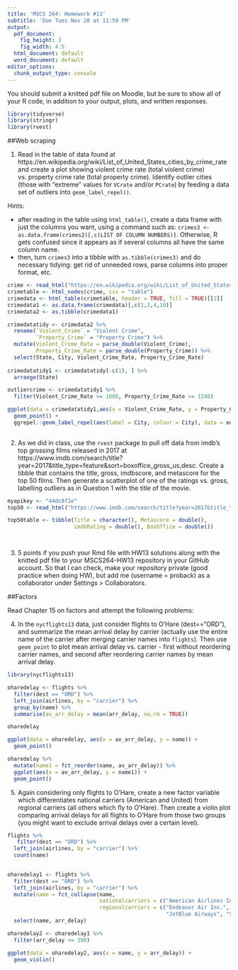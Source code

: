 ```yaml
---
title: 'MSCS 264: Homework #13'
subtitle: 'Due Tues Nov 20 at 11:59 PM'
output:
  pdf_document:
    fig_height: 3
    fig_width: 4.5
  html_document: default
  word_document: default
editor_options: 
  chunk_output_type: console
---
```


You should submit a knitted pdf file on Moodle, but be sure to show all of your R code, in addition to your output, plots, and written responses.

```r
library(tidyverse)
library(stringr)
library(rvest)
```

##Web scraping

1. Read in the table of data found at https://en.wikipedia.org/wiki/List_of_United_States_cities_by_crime_rate and create a plot showing violent crime rate (total violent crime) vs. property crime rate (total property crime).  Identify outlier cities (those with "extreme" values for `VCrate` and/or `PCrate`) by feeding a data set of outliers into `geom_label_repel()`.

Hints:

- after reading in the table using `html_table()`, create a data frame with just the columns you want, using a command such as: `crimes3 <- as.data.frame(crimes2)[,c(LIST OF COLUMN NUMBERS)]`.  Otherwise, R gets confused since it appears as if several columns all have the same column name.
- then, turn `crimes3` into a tibble with `as.tibble(crimes3)` and do necessary tidying: get rid of unneeded rows, parse columns into proper format, etc.

```r

crime <- read_html("https://en.wikipedia.org/wiki/List_of_United_States_cities_by_crime_rate")
crimetable <- html_nodes(crime, css = "table") 
crimedata <- html_table(crimetable, header = TRUE, fill = TRUE)[[2]]
crimedata1 <- as.data.frame(crimedata)[,c(1,2,4,10)]
crimedata2 <- as.tibble(crimedata1)

crimedatatidy <- crimedata2 %>%
  rename(`Violent_Crime` = "Violent Crime",
         `Property_Crime` = "Property Crime") %>%
  mutate(Violent_Crime_Rate = parse_double(Violent_Crime),
         Property_Crime_Rate = parse_double(Property_Crime)) %>%
  select(State, City, Violent_Crime_Rate, Property_Crime_Rate)
  
crimedatatidy1 <- crimedatatidy[-c(1), ] %>%
  arrange(State)

outliercrime <- crimedatatidy1 %>%
  filter(Violent_Crime_Rate >= 1000, Property_Crime_Rate >= 1240)

ggplot(data = crimedatatidy1,aes(x = Violent_Crime_Rate, y = Property_Crime_Rate)) +
  geom_point() +
  ggrepel::geom_label_repel(aes(label = City, colour = City), data = outliercrime, show.legend = FALSE)
  
```

2. As we did in class, use the `rvest` package to pull off data from imdb's top grossing films released in 2017 at https://www.imdb.com/search/title?year=2017&title_type=feature&sort=boxoffice_gross_us,desc.  Create a tibble that contains the title, gross, imdbscore, and metascore for the top 50 films.  Then generate a scatterplot of one of the ratings vs. gross, labelling outliers as in Question 1 with the title of the movie.

```r
myapikey <- "44dc8f2e" 
top50 <- read_html("https://www.imdb.com/search/title?year=2017&title_type=feature&sort=boxoffice_gross_us,desc.")

top50table <- tibble(Title = character(), Metascore = double(), 
                     imdbRating = double(), BoxOffice = double())




```

3. 5 points if you push your Rmd file with HW13 solutions along with the knitted pdf file to your MSCS264-HW13 repository in your GitHub account.  So that I can check, make your repository private (good practice when doing HW), but add me (username = proback) as a collaborator under Settings > Collaborators.

##Factors

Read Chapter 15 on factors and attempt the following problems:

4. In the `nycflights13` data, just consider flights to O'Hare (dest=="ORD"), and summarize the mean arrival delay by carrier (actually use the entire name of the carrier after merging carrier names into `flights`).  Then use `geom_point` to plot mean arrival delay vs. carrier - first without reordering carrier names, and second after reordering carrier names by mean arrival delay.

```r
library(nycflights13)

oharedelay <- flights %>%
  filter(dest == "ORD") %>%
  left_join(airlines, by = "carrier") %>%
  group_by(name) %>%
  summarise(av_arr_delay = mean(arr_delay, na.rm = TRUE))

oharedelay

ggplot(data = oharedelay, aes(x = av_arr_delay, y = name)) +
  geom_point()

oharedelay %>%
  mutate(name1 = fct_reorder(name, av_arr_delay)) %>%
  ggplot(aes(x = av_arr_delay, y = name1)) +
  geom_point()

```

5. Again considering only flights to O'Hare, create a new factor variable which differentiates national carriers (American and United) from regional carriers (all others which fly to O'Hare).  Then create a violin plot comparing arrival delays for all flights to O'Hare from those two groups (you might want to exclude arrival delays over a certain level).

```r

flights %>%
   filter(dest == "ORD") %>%
  left_join(airlines, by = "carrier") %>%
  count(name)
  

oharedelay1 <- flights %>%
  filter(dest == "ORD") %>%
  left_join(airlines, by = "carrier") %>%
  mutate(name = fct_collapse(name,
                             nationalcarriers = c("American Airlines Inc.", "United Air Lines Inc."),
                             regionalcarriers = c("Endeavor Air Inc.", "Envoy Air", "ExpressJet Airlines Inc.",
                                                  "JetBlue Airways", "SkyWest Airlines Inc."))) %>%
  select(name, arr_delay)

oharedelay2 <- oharedelay1 %>%
  filter(arr_delay <= 300) 

ggplot(data = oharedelay2, aes(x = name, y = arr_delay)) +
  geom_violin()

```

